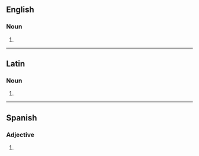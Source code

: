 {{also|Malos}}

==English==

===Noun===
{{head|en|noun plural form}}

# {{plural of|malo|lang=en}}

----

==Latin==

===Noun===
{{la-noun-form|mālōs}}

# {{inflection of|mālus||acc|p|lang=la}}

----

==Spanish==

===Adjective===
{{head|es|adjective form|g=m-p}}

# {{plural of|malo|lang=es}}